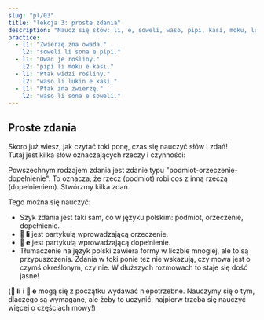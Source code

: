 ```yaml
---
slug: "pl/03"
title: "lekcja 3: proste zdania"
description: "Naucz się słów: li, e, soweli, waso, pipi, kasi, moku, lukin, sona!"
practice:
  - l1: "Zwierzę zna owada."
    l2: "soweli li sona e pipi."
  - l1: "Owad je rośliny."
    l2: "pipi li moku e kasi."
  - l1: "Ptak widzi rośliny."
    l2: "waso li lukin e kasi."
  - l1: "Ptak zna zwierzę."
    l2: "waso li sona e soweli."
---
```



## Proste zdania

Skoro już wiesz, jak czytać toki ponę, czas się nauczyć słów i zdań!  
Tutaj jest kilka słów oznaczających rzeczy i czynności:

<List>
  <Word sl="soweli" m="zwierzę lądowe, np. kot, pies, krowa, mysz, słoń" />
  <Word sl="waso" m="ptak, np. gołąb, gęś, sowa" />
  <Word sl="pipi" m="owad, np. żuk, mrówka, biedronka, pająk" />
  <Word sl="kasi" m="roślina, np. koniczyna, brzoza, kaktus, mech" />
  <Word sl="moku" m="spożywać" />
  <Word sl="lukin" m="patrzeć" />
  <Word sl="sona" m="wiedzieć" />
</List>

Powszechnym rodzajem zdania jest zdanie typu "podmiot-orzeczenie-dopełnienie". To oznacza, że rzecz (podmiot) robi coś z inną rzeczą (dopełnieniem). Stwórzmy kilka zdań.

<List>
  <Sentence sl="soweli li moku e kasi." m="Zwierzę je rośliny." />
  <Sentence sl="waso li moku e pipi." m="Ptak je owady." />
  <Sentence sl="pipi li lukin e soweli." m="Owad widzi zwierzę." />
  <Sentence sl="waso li sona e kasi." m="Ptak zna drzewo." />
</List>

Tego można się nauczyć:

- Szyk zdania jest taki sam, co w języku polskim: podmiot, orzeczenie, dopełnienie.
- **󱤧 li** jest partykułą wprowadzającą orzeczenie.
- **󱤉 e** jest partykułą wprowadzającą dopełnienie.
- Tłumaczenie na język polski zawiera formy w liczbie mnogiej, ale to są przypuszczenia. Zdania w toki ponie też nie wskazują, czy mowa jest o czymś określonym, czy nie. W dłuższych rozmowach to staje się dość jasne!

(**󱤧 li** i **󱤉 e** mogą się z początku wydawać niepotrzebne. Nauczymy się o tym, dlaczego są wymagane, ale żeby to uczynić, najpierw trzeba się nauczyć więcej o częściach mowy!)

<Practice exercises={frontmatter.practice} client:load />
